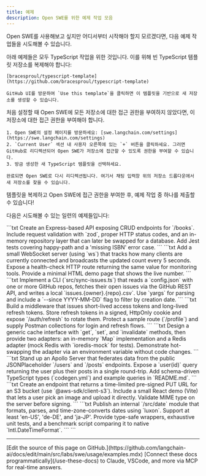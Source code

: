 ```yaml
---
title: 예제
description: Open SWE를 위한 예제 작업 모음
---
```


Open SWE를 사용해보고 싶지만 어디서부터 시작해야 할지 모르겠다면, 다음 예제 작업들을 시도해볼 수 있습니다.

<Steps>
  <Step title="TypeScript 템플릿 복제하기">
    아래 예제들은 모두 TypeScript 작업을 위한 것입니다. 이를 위해 빈 TypeScript 템플릿 저장소를 복제해야 합니다:

    [bracesproul/typescript-template](https://github.com/bracesproul/typescript-template)

    GitHub UI를 방문하여 `Use this template`을 클릭하면 이 템플릿을 기반으로 새 저장소를 생성할 수 있습니다.

  </Step>

  <Step title="Open SWE에 저장소 접근 권한 부여하기">
    처음 설정할 때 Open SWE에 모든 저장소에 대한 접근 권한을 부여하지 않았다면, 이 저장소에 대한 접근 권한을 부여해야 합니다.

    1. Open SWE의 설정 페이지를 방문하세요: [swe.langchain.com/settings](https://swe.langchain.com/settings)
    2. `Current User` 섹션 내 사용자 오른쪽에 있는 `+` 버튼을 클릭하세요. 그러면 GitHub로 리디렉션되어 Open SWE가 저장소에 접근할 수 있도록 권한을 부여할 수 있습니다.
    3. 방금 생성한 새 TypeScript 템플릿을 선택하세요.

    완료되면 Open SWE로 다시 리디렉션됩니다. 여기서 채팅 입력창 위의 저장소 드롭다운에서 새 저장소를 찾을 수 있습니다.

  </Step>

  <Step title="예제 작업 중 하나 제출하기">
    템플릿을 복제하고 Open SWE에 접근 권한을 부여한 후, 예제 작업 중 하나를 제출할 수 있습니다!
  </Step>
</Steps>

다음은 시도해볼 수 있는 일련의 예제들입니다:

<Accordion title="RESTful 'Books' 마이크로서비스">
  ```txt
  Create an Express-based API exposing CRUD endpoints for `/books`.
  Include request validation with `zod`, proper HTTP status codes, and an
  in-memory repository layer that can later be swapped for a database. Add Jest
  tests covering happy-path and a 'missing ISBN' error case.
  ```
</Accordion>

<Accordion title="WebSocket 실시간 카운터">
  ```txt
  Add a small WebSocket server (using `ws`) that tracks how many clients
  are currently connected and broadcasts the updated count every 5 seconds.
  Expose a health-check HTTP route returning the same value for monitoring
  tools. Provide a minimal HTML demo page that shows the live number.
  ```
</Accordion>

<Accordion title="GitHub issue 동기화 CLI">
  ```txt
  Implement a CLI (`src/sync-issues.ts`) that reads a `config.json` with
  one or more GitHub repos, fetches their open issues via the GitHub REST API,
  and writes a local `issues.{owner}.{repo}.csv`. Use `yargs` for parsing and
  include a `--since YYYY-MM-DD` flag to filter by creation date.
  ```
</Accordion>

<Accordion title="JWT + refresh-token 인증 레이어">
  ```txt
  Build a middleware that issues short-lived access tokens and long-lived
  refresh tokens. Store refresh tokens in a signed, HttpOnly cookie and expose
  `/auth/refresh` to rotate them. Protect a sample route (`/profile`) and supply
  Postman collections for login and refresh flows.
  ```
</Accordion>

<Accordion title="플러그형 캐싱 서비스">
  ```txt
  Design a generic cache interface with `get`, `set`, and `invalidate`
  methods, then provide two adapters: an in-memory `Map` implementation and a
  Redis adapter (mock Redis with `ioredis-mock` for tests). Demonstrate
  hot-swapping the adapter via an environment variable without code changes.
  ```
</Accordion>

<Accordion title="REST API 위의 GraphQL wrapper">
  ```txt
  Stand up an Apollo Server that federates data from the public
  JSONPlaceholder `/users` and `/posts` endpoints. Expose a `user(id)` query
  returning the user plus their posts in a single round-trip. Add schema-driven
  TypeScript types (`codegen.yml`) and example queries in `README.md`.
  ```
</Accordion>

<Accordion title="signed URL을 사용한 S3 이미지 업로드">
  ```txt
  Create an endpoint that returns a time-limited pre-signed PUT URL for
  an S3 bucket (use `@aws-sdk/client-s3`). Include a small React demo (Vite)
  that lets a user pick an image and upload it directly. Validate MIME type on
  the server before signing.
  ```
</Accordion>

<Accordion title="로케일 인식 날짜 유틸리티 라이브러리">
  ```txt
  Publish an internal `/src/date` module that formats, parses, and
  time-zone-converts dates using `luxon`. Support at least 'en-US', 'de-DE', and
  'ja-JP'. Provide type-safe wrappers, exhaustive unit tests, and a benchmark
  script comparing it to native `Intl.DateTimeFormat`.
  ```
</Accordion>
```

---

<Callout icon="pen-to-square" iconType="regular">
    [Edit the source of this page on GitHub.](https://github.com/langchain-ai/docs/edit/main/src/labs/swe/usage/examples.mdx)
</Callout>
<Tip icon="terminal" iconType="regular">
    [Connect these docs programmatically](/use-these-docs) to Claude, VSCode, and more via MCP for    real-time answers.
</Tip>

